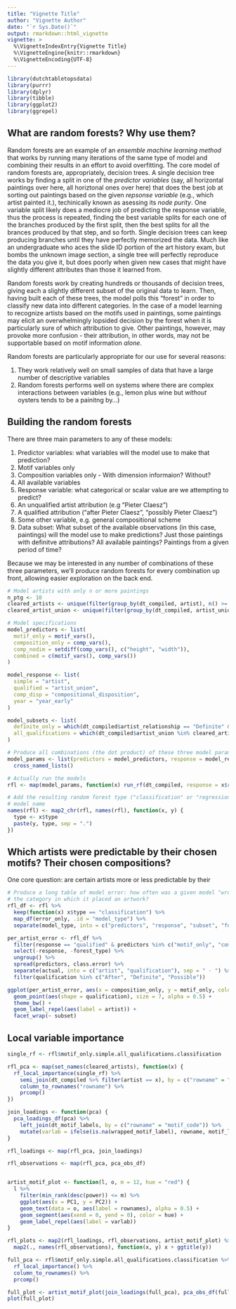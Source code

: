 ```yaml
---
title: "Vignette Title"
author: "Vignette Author"
date: "`r Sys.Date()`"
output: rmarkdown::html_vignette
vignette: >
  %\VignetteIndexEntry{Vignette Title}
  %\VignetteEngine{knitr::rmarkdown}
  %\VignetteEncoding{UTF-8}
---
```


```r
library(dutchtabletopsdata)
library(purrr)
library(dplyr)
library(tibble)
library(ggplot2)
library(ggrepel)
```

## What are random forests? Why use them?

Random forests are an example of an _ensemble machine learning method_ that works by running many iterations of the same type of model and combining their results in an effort to avoid overfitting.
The core model of random forests are, appropriately, decision trees.
A single decision tree works by finding a split in one of the _predictor variables_ (say, all horizontal paintings over here, all horiztonal ones over here) that does the best job at sorting out paintings based on the given _repsonse variable_ (e.g., which artist painted it.), techinically known as asessing its _node purity_.
One variable split likely does a mediocre job of predicting the response variable, thus the process is repeated, finding the best variable splits for each one of the branches produced by the first split, then the best splits for all the brances produced by that step, and so forth.
Single decision trees can keep producing branches until they have perfectly memorized the data.
Much like an undergraduate who aces the slide ID portion of the art history exam, but bombs the unknown image section, a single tree will perfectly reproduce the data you give it, but does poorly when given new cases that might have slightly different attributes than those it learned from.

Random forests work by creating hundreds or thousands of decision trees, giving each a slightly different subset of the original data to learn. Then, having built each of these trees, the model polls this "forest" in order to classify new data into different categories.
In the case of a model learning to recognize artists based on the motifs used in paintings, some paintings may elicit an overwhelmingly lopsided decision by the forest when it is particularly sure of which attribution to give.
Other paintings, however, may provoke more confusion - their attribution, in other words, may not be supportable based on motif information _alone_.

Random forests are particularly appropriate for our use for several reasons:

1. They work relatively well on small samples of data that have a large number of descriptive variables
1. Random forests performs well on systems where there are complex interactions between variables (e.g., lemon plus wine but _without_ oysters tends to be a painitng by...)

## Building the random forests

There are three main parameters to any of these models:

1. Predictor variables: what variables will the model use to make that prediction?
  1. Motif variables only
  1. Composition variables only
    - With dimension informaion? Without?
  1. All available variables
1. Response variable: what categorical or scalar value are we attempting to predict?
  1. An unqualified artist attribution (e.g "Pieter Claesz")
  1. A qualified attribution ("after Pieter Claesz", "possibly Pieter Claesz")
  1. Some other variable, e.g. general compositional scheme
1. Data subset: What subset of the available observations (in this case, paintings) will the model use to make predictions? Just those paintings with definitve attributions? All available paintings? Paintings from a given period of time?

Because we may be interested in any number of combinations of these three parameters, we'll produce random forests for every combination up front, allowing easier exploration on the back end.

```r
# Model artists with only n or more paintings
n_ptg <- 10
cleared_artists <- unique(filter(group_by(dt_compiled, artist), n() >= n_ptg)$artist)
cleared_artist_union <- unique(filter(group_by(dt_compiled, artist_union), n() >= n_ptg)$artist_union)

# Model specifications
model_predictors <- list(
  motif_only = motif_vars(),
  composition_only = comp_vars(),
  comp_nodim = setdiff(comp_vars(), c("height", "width")),
  combined = c(motif_vars(), comp_vars())
)

model_response <- list(
  simple = "artist",
  qualified = "artist_union",
  comp_disp = "compositional_disposition",
  year = "year_early"
)

model_subsets <- list(
  definite_only = which(dt_compiled$artist_relationship == "Definite" & dt_compiled$artist_union %in% cleared_artist_union),
  all_qualifications = which(dt_compiled$artist_union %in% cleared_artist_union)
)

# Produce all combinations (the dot product) of these three model paramenters
model_params <- list(predictors = model_predictors, response = model_response, subsets = model_subsets) %>% 
  cross_named_lists()

# Actually run the models
rfl <- map(model_params, function(x) run_rf(dt_compiled, response = x$response, predictors = x$predictors, ntree = 500, subset = x$subsets))

# Add the resulting random forest type ("classification" or "regression") to the
# model name
names(rfl) <- map2_chr(rfl, names(rfl), function(x, y) {
  type <- x$type
  paste(y, type, sep = ".")
})
```

## Which artists were predictable by their chosen motifs? Their chosen compositions?

One core question: are certain artists more or less predictable by their 

```r
# Produce a long table of model error: how often was a given model "wrong" about
# the category in which it placed an artwork?
rfl_df <- rfl %>% 
  keep(function(x) x$type == "classification") %>% 
  map_df(error_only, .id = "model_type") %>% 
  separate(model_type, into = c("predictors", "response", "subset", "forest_type"), sep = "\\.")
```

```r
per_artist_error <- rfl_df %>% 
  filter(response == "qualified" & predictors %in% c("motif_only", "composition_only")) %>% 
  select(-response, -forest_type) %>% 
  ungroup() %>% 
  spread(predictors, class.error) %>% 
  separate(actual, into = c("artist", "qualification"), sep = " - ") %>% 
  filter(qualification %in% c("After", "Definite", "Possible"))

ggplot(per_artist_error, aes(x = composition_only, y = motif_only, color = artist)) +
  geom_point(aes(shape = qualification), size = 7, alpha = 0.5) +
  theme_bw() +
  geom_label_repel(aes(label = artist)) +
  facet_wrap(~ subset)
```

## Local variable importance

```r
single_rf <- rfl$motif_only.simple.all_qualifications.classification

rfl_pca <- map(set_names(cleared_artists), function(x) {
  rf_local_importance(single_rf) %>% 
    semi_join(dt_compiled %>% filter(artist == x), by = c("rowname" = "painting_code")) %>% 
    column_to_rownames("rowname") %>% 
    prcomp()
})

join_loadings <- function(pca) {
  pca_loadings_df(pca) %>% 
    left_join(dt_motif_labels, by = c("rowname" = "motif_code")) %>% 
    mutate(varlab = ifelse(is.na(wrapped_motif_label), rowname, motif_label))
}

rfl_loadings <- map(rfl_pca, join_loadings)

rfl_observations <- map(rfl_pca, pca_obs_df)


artist_motif_plot <- function(l, o, m = 12, hue = "red") {
  l %>% 
    filter(min_rank(desc(power)) <= m) %>% 
    ggplot(aes(x = PC1, y = PC2)) +
    geom_text(data = o, aes(label = rownames), alpha = 0.5) +
    geom_segment(aes(xend = 0, yend = 0), color = hue) +
    geom_label_repel(aes(label = varlab))
}

rfl_plots <- map2(rfl_loadings, rfl_observations, artist_motif_plot) %>% 
  map2(., names(rfl_observations), function(x, y) x + ggtitle(y))

```

```r
full_pca <- rfl$motif_only.simple.all_qualifications.classification %>% 
  rf_local_importance() %>% 
  column_to_rownames() %>% 
  prcomp()

full_plot <- artist_motif_plot(join_loadings(full_pca), pca_obs_df(full_pca))
plot(full_plot)
```


